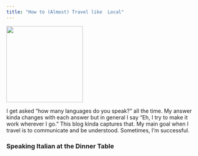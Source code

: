 ```yaml
---
title: "How to (Almost) Travel like  Local"
---
```

![](images/PXL_20230712_125023215.jpg){width="200"}

I get asked "how many languages do you speak?" all the time. My answer kinda changes with each answer but in general I say "Eh, I try to make it work wherever I go." This blog kinda captures that. My main goal when I travel is to communicate and be understood. Sometimes, I'm successful. 

### Speaking Italian at the Dinner Table
